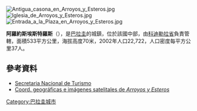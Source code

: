 [[Image:Antigua_casona_en_Arroyos_y_Esteros.jpg|thumb]]
[[Image:Iglesia_de_Arroyos_y_Esteros.jpg|thumb]]
[[Image:Entrada_a_la_Plaza_en_Arroyos_y_Esteros.jpg|thumb]]

'''阿羅約斯埃斯特羅斯'''（{{lang-es|Arroyos y Esteros}}），是[[巴拉圭|巴拉圭]]的城鎮，位於該國中部，由[[科迪勒拉省_(巴拉圭)|科迪勒拉省]]負責管轄，面積533平方公里，海拔高度70米，2002年人口22,722，人口密度每平方公里37人。

==參考資料==
* [http://www.senatur.gov.py/ Secretaria Nacional de Turismo] {{Wayback|url=http://www.senatur.gov.py/ |date=20150520071223 }}
* [http://www.fallingrain.com/world/PA/8/Arroyos_y_Esteros.html Coord. geográficas e imágenes satelitales de ''Arroyos y Esteros'']

{{Paraguay-geo-stub}}
[[Category:巴拉圭城市|Category:巴拉圭城市]]